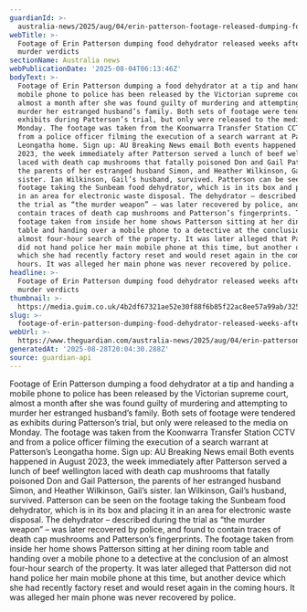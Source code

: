 ```yaml
---
guardianId: >-
  australia-news/2025/aug/04/erin-patterson-footage-released-dumping-food-dehydrator-mushroom-trial-guilty-verdicts-ntwnfb
webTitle: >-
  Footage of Erin Patterson dumping food dehydrator released weeks after guilty
  murder verdicts
sectionName: Australia news
webPublicationDate: '2025-08-04T06:13:46Z'
bodyText: >-
  Footage of Erin Patterson dumping a food dehydrator at a tip and handing a
  mobile phone to police has been released by the Victorian supreme court,
  almost a month after she was found guilty of murdering and attempting to
  murder her estranged husband’s family. Both sets of footage were tendered as
  exhibits during Patterson’s trial, but only were released to the media on
  Monday. The footage was taken from the Koonwarra Transfer Station CCTV and
  from a police officer filming the execution of a search warrant at Patterson’s
  Leongatha home. Sign up: AU Breaking News email Both events happened in August
  2023, the week immediately after Patterson served a lunch of beef wellington
  laced with death cap mushrooms that fatally poisoned Don and Gail Patterson,
  the parents of her estranged husband Simon, and Heather Wilkinson, Gail’s
  sister. Ian Wilkinson, Gail’s husband, survived. Patterson can be seen on the
  footage taking the Sunbeam food dehydrator, which is in its box and placing it
  in an area for electronic waste disposal. The dehydrator – described during
  the trial as “the murder weapon” – was later recovered by police, and found to
  contain traces of death cap mushrooms and Patterson’s fingerprints. The
  footage taken from inside her home shows Patterson sitting at her dining room
  table and handing over a mobile phone to a detective at the conclusion of an
  almost four-hour search of the property. It was later alleged that Patterson
  did not hand police her main mobile phone at this time, but another device
  which she had recently factory reset and would reset again in the coming
  hours. It was alleged her main phone was never recovered by police.
headline: >-
  Footage of Erin Patterson dumping food dehydrator released weeks after guilty
  murder verdicts
thumbnail: >-
  https://media.guim.co.uk/4b2df67321ae52e30f88f6b85f22ac8ee57a99ab/3251_900_9535_7633/500.jpg
slug: >-
  footage-of-erin-patterson-dumping-food-dehydrator-released-weeks-after-guilty-murder-verdicts
webUrl: >-
  https://www.theguardian.com/australia-news/2025/aug/04/erin-patterson-footage-released-dumping-food-dehydrator-mushroom-trial-guilty-verdicts-ntwnfb
generatedAt: '2025-08-28T20:04:30.288Z'
source: guardian-api
---
```

Footage of Erin Patterson dumping a food dehydrator at a tip and handing a mobile phone to police has been released by the Victorian supreme court, almost a month after she was found guilty of murdering and attempting to murder her estranged husband’s family. Both sets of footage were tendered as exhibits during Patterson’s trial, but only were released to the media on Monday. The footage was taken from the Koonwarra Transfer Station CCTV and from a police officer filming the execution of a search warrant at Patterson’s Leongatha home. Sign up: AU Breaking News email Both events happened in August 2023, the week immediately after Patterson served a lunch of beef wellington laced with death cap mushrooms that fatally poisoned Don and Gail Patterson, the parents of her estranged husband Simon, and Heather Wilkinson, Gail’s sister. Ian Wilkinson, Gail’s husband, survived. Patterson can be seen on the footage taking the Sunbeam food dehydrator, which is in its box and placing it in an area for electronic waste disposal. The dehydrator – described during the trial as “the murder weapon” – was later recovered by police, and found to contain traces of death cap mushrooms and Patterson’s fingerprints. The footage taken from inside her home shows Patterson sitting at her dining room table and handing over a mobile phone to a detective at the conclusion of an almost four-hour search of the property. It was later alleged that Patterson did not hand police her main mobile phone at this time, but another device which she had recently factory reset and would reset again in the coming hours. It was alleged her main phone was never recovered by police.
